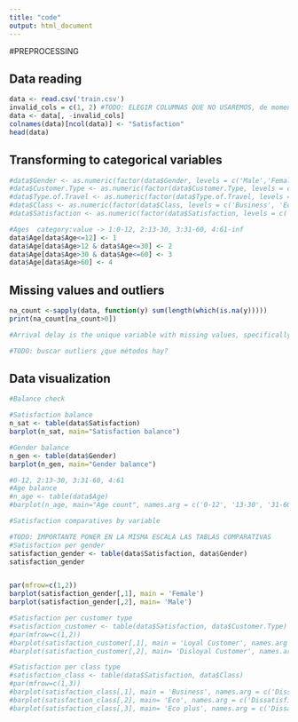 ```yaml
---
title: "code"
output: html_document
---
```


#PREPROCESSING

## Data reading

```r
data <- read.csv('train.csv')
invalid_cols = c(1, 2) #TODO: ELEGIR COLUMNAS QUE NO USAREMOS, de momento 1 y 2
data <- data[, -invalid_cols]
colnames(data)[ncol(data)] <- "Satisfaction"
head(data)
```

## Transforming to categorical variables

```r
#data$Gender <- as.numeric(factor(data$Gender, levels = c('Male','Female')))
#data$Customer.Type <- as.numeric(factor(data$Customer.Type, levels = c('Loyal Customer','disloyal Customer')))
#data$Type.of.Travel <- as.numeric(factor(data$Type.of.Travel, levels = c('Business travel','Personal Travel')))
#data$Class <- as.numeric(factor(data$Class, levels = c('Business', 'Eco', 'Eco Plus')))
#data$Satisfaction <- as.numeric(factor(data$Satisfaction, levels = c('satisfied', 'neutral or dissatisfied')))

#Ages  category:value -> 1:0-12, 2:13-30, 3:31-60, 4:61-inf
data$Age[data$Age<=12] <- 1
data$Age[data$Age>12 & data$Age<=30] <- 2 
data$Age[data$Age>30 & data$Age<=60] <- 3 
data$Age[data$Age>60] <- 4 

```


## Missing values and outliers

```r
na_count <-sapply(data, function(y) sum(length(which(is.na(y)))))
print(na_count[na_count>0])

#Arrival delay is the unique variable with missing values, specifically 310.   #TODO: ¿BORRAMOS LA VARIABLE?

#TODO: buscar outliers ¿que métodos hay?
```

## Data visualization


```r
#Balance check

#Satisfaction balance
n_sat <- table(data$Satisfaction)
barplot(n_sat, main="Satisfaction balance")

#Gender balance
n_gen <- table(data$Gender)
barplot(n_gen, main="Gender balance")

#0-12, 2:13-30, 3:31-60, 4:61
#Age balance
#n_age <- table(data$Age)
#barplot(n_age, main="Age count", names.arg = c('0-12', '13-30', '31-60', '60+'))

#Satisfaction comparatives by variable

#TODO: IMPORTANTE PONER EN LA MISMA ESCALA LAS TABLAS COMPARATIVAS
#Satisfaction per gender
satisfaction_gender <- table(data$Satisfaction, data$Gender)
satisfaction_gender


par(mfrow=c(1,2))
barplot(satisfaction_gender[,1], main = 'Female')
barplot(satisfaction_gender[,2], main= 'Male')

#Satisfaction per customer type
#satisfaction_customer <- table(data$Satisfaction, data$Customer.Type)
#par(mfrow=c(1,2))
#barplot(satisfaction_customer[,1], main = 'Loyal Customer', names.arg = c('Dissatisfied', 'Satisfied'))
#barplot(satisfaction_customer[,2], main= 'Disloyal Customer', names.arg = c('Dissatisfied', 'Satisfied'))

#Satisfaction per class type
#satisfaction_class <- table(data$Satisfaction, data$Class)
#par(mfrow=c(1,3))
#barplot(satisfaction_class[,1], main = 'Business', names.arg = c('Dissatisfied', 'Satisfied'), ytics = c(0, 1000, 1500, 5100))
#barplot(satisfaction_class[,2], main= 'Eco', names.arg = c('Dissatisfied', 'Satisfied'))
#barplot(satisfaction_class[,3], main= 'Eco plus', names.arg = c('Dissatisfied', 'Satisfied'))

```



```r

```
